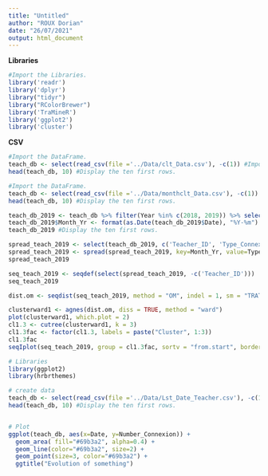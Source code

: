---
title: "Untitled"
author: "ROUX Dorian"
date: "26/07/2021"
output: html_document
---

**Libraries**
```{r}
#Import the Libraries.
library('readr')
library('dplyr')
library("tidyr")
library("RColorBrewer")
library('TraMineR')
library('ggplot2')
library('cluster')
```


**CSV**
```{r}
#Import the DataFrame.
teach_db <- select(read_csv(file ='../Data/clt_Data.csv'), -c(1)) #Import the required CSV and Remove the first column that represents the index.
head(teach_db, 10) #Display the ten first rows.
```

```{r}
#Import the DataFrame.
teach_db <- select(read_csv(file ='../Data/monthclt_Data.csv'), -c(1)) #Import the required CSV and Remove the first column that represents the index.
head(teach_db, 10) #Display the ten first rows.
```


```{r}
teach_db_2019 <- teach_db %>% filter(Year %in% c(2018, 2019)) %>% select(Teacher_ID, Date, Type_Connexion) %>% arrange(Teacher_ID)
teach_db_2019$Month_Yr <- format(as.Date(teach_db_2019$Date), "%Y-%m")
teach_db_2019 #Display the ten first rows.
```

```{r}
spread_teach_2019 <- select(teach_db_2019, c('Teacher_ID', 'Type_Connexion', 'Month_Yr'))
spread_teach_2019 <- spread(spread_teach_2019, key=Month_Yr, value=Type_Connexion)
spread_teach_2019

seq_teach_2019 <- seqdef(select(spread_teach_2019, -c('Teacher_ID')))
seq_teach_2019

dist.om <- seqdist(seq_teach_2019, method = "OM", indel = 1, sm = "TRATE")
```


```{r}
clusterward1 <- agnes(dist.om, diss = TRUE, method = "ward")
plot(clusterward1, which.plot = 2)
cl1.3 <- cutree(clusterward1, k = 3)
cl1.3fac <- factor(cl1.3, labels = paste("Cluster", 1:3))
cl1.3fac
seqIplot(seq_teach_2019, group = cl1.3fac, sortv = "from.start", border = NA, with.legend = TRUE)
```
```{r}
# Libraries
library(ggplot2)
library(hrbrthemes)

# create data
teach_db <- select(read_csv(file ='../Data/Lst_Date_Teacher.csv'), -c(1)) #Import the required CSV and Remove the first column that represents the index.
head(teach_db, 10) #Display the ten first rows.


# Plot
ggplot(teach_db, aes(x=Date, y=Number_Connexion)) +
  geom_area( fill="#69b3a2", alpha=0.4) +
  geom_line(color="#69b3a2", size=2) +
  geom_point(size=3, color="#69b3a2") +
  ggtitle("Evolution of something")
```

